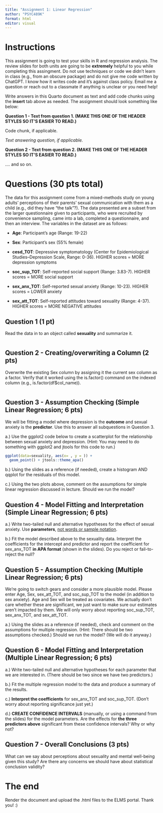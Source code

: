 ---
title: "Assignment 1: Linear Regression"
author: "PSYC489K"
format: html
editor: visual
---

# Instructions

This assignment is going to test your skills in R and regression analysis. The review slides for both units are going to be **extremely** helpful to you while completing this assingment. Do not use techniques or code we didn't learn in class (e.g., from an obscure package) and do not give me code written by ChatGPT. I know how it writes code and it's against class policy. Email me a question or reach out to a classmate if anything is unclear or you need help!

Write answers in this Quarto document as text and add code chunks using the **insert** tab above as needed. The assignment should look something like below:

**Question 1 - Text from question 1. (MAKE THIS ONE OF THE HEADER STYLES SO IT'S EASIER TO READ.)**

Code chunk, if applicable.

*Text answering question, if applicable.*

**Question 2 - Text from question 2. (MAKE THIS ONE OF THE HEADER STYLES SO IT'S EASIER TO READ.)**

.... and so on.

# Questions (30 pts total)

The data for this assignment come from a mixed-methods study on young adults' perceptions of their parents' sexual communication with them as a child (e.g., did they have "the talk"?). The data presented are a subset from the larger questionnaire given to participants, who were recruited by convenience sampling, came into a lab, completed a questionnaire, and then an interview. The variables in the dataset are as follows:

-   **Age**: Participant's age (Range: 19-22)

-   **Sex**: Participant's sex (55% female)

-   **cesd_TOT**: Depressive symptomatology (Center for Epidemiological Studies--Depression Scale, Range: 0-36). HIGHER scores = MORE depression symptoms

-   **soc_sup_TOT**: Self-reported social support (Range: 3.83-7). HIGHER scores = MORE social support

-   **sex_anx_TOT**: Self-reported sexual anxiety (Range: 10-23). HIGHER scores = LOWER anxiety

-   **sex_att_TOT**: Self-reported attitudes toward sexuality (Range: 4-37). HIGHER scores = MORE NEGATIVE attitudes

## Question 1 (1 pt)

Read the data in to an object called **sexuality** and summarize it.

```{r}

```

## Question 2 - Creating/overwriting a Column (2 pts)

Overwrite the existing Sex column by assigning it the current sex column as a factor. Verify that it worked using the is.factor() command on the indexed column (e.g., is.factor(df\$col_name)).

```{r}

```

## Question 3 - Assumption Checking (Simple Linear Regression; 6 pts)

We will be fitting a model where depression is the **outcome** and sexual anxiety is the **predictor**. Use this to answer all subquestions in Question 3.

a.) Use the ggplot2 code below to create a scatterplot for the relationship between sexual anxiety and depression. (Hint: You may need to do something with ggplot2 and jtools for this code to run.)

```{r}
ggplot(data=sexuality, aes(x= , y = )) + 
  geom_point() + jtools::theme_apa()
```

b.) Using the slides as a reference (if needed), create a histogram AND qqplot for the residuals of this model.

c.) Using the two plots above, comment on the assumptions for simple linear regression discussed in lecture. Should we run the model?

## Question 4 - Model Fitting and Interpretation (Simple Linear Regression; 6 pts)

a.) Write two-tailed null and alternative hypotheses for the effect of sexual anxiety. Use **parameters**, [not words or sample notation]{.underline}.

b.) Fit the model described above to the sexuality data. Interpret the coefficients for the intercept and predictor and report the coefficient for sex_anx_TOT **in APA format** (shown in the slides). Do you reject or fail-to-reject the null?

## Question 5 - Assumption Checking (Multiple Linear Regression; 6 pts)

We're going to switch gears and consider a more plausible model. Please enter Age, Sex, sex_att_TOT, and soc_sup_TOT to the model (in addition to sex anxiety). Age and Sex will be treated as covariates. We actually don't care whether these are significant, we just want to make sure our estimates aren't impacted by them. We will only worry about reporting soc_sup_TOT, sex_anx_TOT, and sex_att_TOT.

a.) Using the slides as a reference (if needed), check and comment on the assumptions for multiple regression. (Hint: There should be two assumptions checked.) Should we run the model? (We will do it anyway.)

## Question 6 - Model Fitting and Interpretation (Multiple Linear Regression; 6 pts)

a.) Write two-tailed null and alternative hypotheses for each parameter that we are interested in. (There should be two since we have two predictors.)

b.) Fit the multiple regression model to the data and produce a summary of the results.

c.) **Interpret the coefficients** for sex_anx_TOT and soc_sup_TOT. (Don't worry about reporting significance just yet.)

d.) **CREATE CONFIDENCE INTERVALS** (manually, or using a command from the slides) for the model parameters. Are the effects for **the three predictors above** significant from these confidence intervals? Why or why not?

## Question 7 - Overall Conclusions (3 pts)

What can we say about perceptions about sexuality and mental well-being given this study? Are there any concerns we should have about statistical conclusion validity?

# The end

Render the document and upload the .html files to the ELMS portal. Thank you! :)
